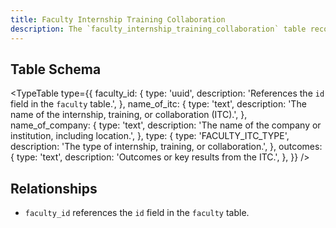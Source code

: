 ```yaml
---
title: Faculty Internship Training Collaboration
description: The `faculty_internship_training_collaboration` table records information about faculty members' internships, training, and collaborations with companies or institutions.
---
```


## Table Schema

<TypeTable
  type={{
    faculty_id: {
      type: 'uuid',
      description: 'References the `id` field in the `faculty` table.',
    },
    name_of_itc: {
      type: 'text',
      description:
        'The name of the internship, training, or collaboration (ITC).',
    },
    name_of_company: {
      type: 'text',
      description:
        'The name of the company or institution, including location.',
    },
    type: {
      type: 'FACULTY_ITC_TYPE',
      description: 'The type of internship, training, or collaboration.',
    },
    outcomes: {
      type: 'text',
      description: 'Outcomes or key results from the ITC.',
    },
  }}
/>

## Relationships

- `faculty_id` references the `id` field in the `faculty` table.

<Cards>
  <Card title="Go to Faculty Table" href="./faculty" />
</Cards>